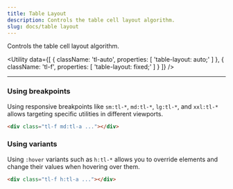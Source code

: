 ```yaml
---
title: Table Layout
description: Controls the table cell layout algorithm.
slug: docs/table layout
---
```


Controls the table cell layout algorithm.

<Utility
  data={[
    {
      className: 'tl-auto',
      properties: [
        'table-layout: auto;'
      ]
    },
    {
      className: 'tl-f',
      properties: [
        'table-layout: fixed;'
      ]
    }
  ]}
/>

---

### Using breakpoints

Using responsive breakpoints like `sm:tl-*`, `md:tl-*`, `lg:tl-*`, and `xxl:tl-*` allows targeting specific utilities in different viewports.

```html "md:tl-a"
<div class="tl-f md:tl-a ..."></div>
```

### Using variants

Using `:hover` variants such as `h:tl-*` allows you to override elements and change their values when hovering over them.

```html "h:tl-a"
<div class="tl-f h:tl-a ..."></div>
```
